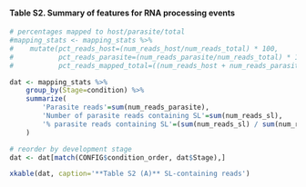 #### Table S2. Summary of features for RNA processing events

```r
# percentages mapped to host/parasite/total
#mapping_stats <- mapping_stats %>%
#    mutate(pct_reads_host=(num_reads_host/num_reads_total) * 100,
#           pct_reads_parasite=(num_reads_parasite/num_reads_total) * 100,
#           pct_reads_mapped_total=((num_reads_host + num_reads_parasite) / num_reads_total) * 100)

dat <- mapping_stats %>% 
    group_by(Stage=condition) %>% 
    summarize(
        'Parasite reads'=sum(num_reads_parasite),
        'Number of parasite reads containing SL'=sum(num_reads_sl),
        '% parasite reads containing SL'=(sum(num_reads_sl) / sum(num_reads_parasite)) * 100
    )

# reorder by development stage
dat <- dat[match(CONFIG$condition_order, dat$Stage),]

xkable(dat, caption='**Table S2 (A)** SL-containing reads')
```
